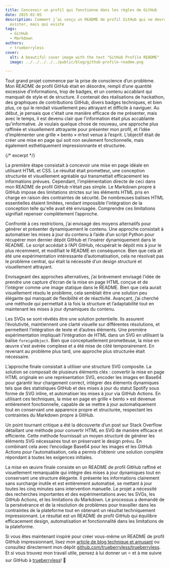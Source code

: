 ```yaml
---
title: Concevoir un profil qui fonctionne dans les règles de GitHub
date: 2025-02-05
description: Comment j’ai conçu un README de profil GitHub qui ne devrait pas
  exister, mais qui existe
tags:
  - GitHub
  - Markdown
authors:
  - trueberryless
cover:
  alt: A beautiful cover image with the text "GitHub Profile README"
  image: ../../../../../public/blog/github-profile-readme.png

---
```


Tout grand projet commence par la prise de conscience d’un problème. Mon README de profil GitHub était en désordre, rempli d’une quantité excessive d’informations, trop de badges, et un contenu accablant qui manquait de style et de structure. Il contenait des réalisations de hackathon, des graphiques de contributions GitHub, divers badges techniques, et bien plus, ce qui le rendait visuellement peu attrayant et difficile à naviguer. Au début, je pensais que c'était une manière efficace de me présenter, mais avec le temps, il est devenu clair que l'information était plus accablante qu'informative. Je voulais quelque chose de nouveau, une approche plus raffinée et visuellement attrayante pour présenter mon profil, et l’idée d’implémenter une grille « bento » m’est venue à l’esprit. L’objectif était de créer une mise en page qui soit non seulement fonctionnelle, mais également esthétiquement impressionnante et structurée.

{/* excerpt */}

La première étape consistait à concevoir une mise en page idéale en utilisant HTML et CSS. Le résultat était prometteur, une conception structurée et visuellement agréable qui transmettait efficacement les informations prévues. Cependant, l’implémentation directe de ceci dans mon README de profil GitHub n’était pas simple. Le Markdown propre à GitHub impose des limitations strictes sur les éléments HTML pris en charge en raison des contraintes de sécurité. De nombreuses balises HTML essentielles étaient limitées, rendant impossible l'intégration de la conception telle qu'elle avait été envisagée. Comprendre ces limitations signifiait repenser complètement l’approche.

Confronté à ces restrictions, j’ai envisagé des moyens alternatifs pour générer et présenter dynamiquement le contenu. Une approche consistait à automatiser les mises à jour du contenu à l’aide d’un script Python pour récupérer mon dernier dépôt GitHub et l’insérer dynamiquement dans le README. Le script accédait à l’API GitHub, récupérait le dépôt mis à jour le plus récemment, et modifiait le README en conséquence. Bien que cela ait été une expérimentation intéressante d’automatisation, cela ne résolvait pas le problème central, qui était la nécessité d’un design structuré et visuellement attrayant.

Envisageant des approches alternatives, j’ai brièvement envisagé l’idée de prendre une capture d’écran de la mise en page HTML conçue et de l’intégrer comme une image statique dans le README. Bien que cela aurait visuellement résolu le problème, cela semblait être une solution peu élégante qui manquait de flexibilité et de réactivité. Avançant, j’ai cherché une méthode qui permettait à la fois la structure et l’adaptabilité tout en maintenant les mises à jour dynamiques du contenu.

Les SVGs se sont révélés être une solution potentielle. Ils assurent l’évolutivité, maintiennent une clarté visuelle sur différentes résolutions, et permettent l’intégration de texte et d’autres éléments. Une première expérimentation impliquait l’intégration de HTML dans un SVG en utilisant la balise `foreignObject`. Bien que conceptuellement prometteuse, la mise en œuvre s'est avérée complexe et a été mise de côté temporairement. En revenant au problème plus tard, une approche plus structurée était nécessaire.

L’approche finale consistait à utiliser une structure SVG composite. La solution se composait de plusieurs éléments clés : convertir la mise en page HTML originale en une représentation SVG, encoder les images en Base64 pour garantir leur chargement correct, intégrer des éléments dynamiques tels que des statistiques GitHub et des mises à jour du statut Spotify sous forme de SVG inline, et automatiser les mises à jour via GitHub Actions. En utilisant ces techniques, la mise en page en grille « bento » est devenue entièrement fonctionnelle, capable de se mettre à jour automatiquement tout en conservant une apparence propre et structurée, respectant les contraintes du Markdown propre à GitHub.

Un point tournant critique a été la découverte d’un post sur Stack Overflow détaillant une méthode pour convertir HTML en SVG de manière efficace et efficiente. Cette méthode fournissait un moyen structuré de générer les éléments SVG nécessaires tout en préservant le design prévu. En combinant cela avec l’encodage Base64 pour les images et les GitHub Actions pour l’automatisation, cela a permis d’obtenir une solution complète répondant à toutes les exigences initiales.

La mise en œuvre finale consiste en un README de profil GitHub raffiné et visuellement remarquable qui intègre des mises à jour dynamiques tout en conservant une structure élégante. Il présente les informations clairement sans surcharge inutile et est entièrement automatisé, se mettant à jour toutes les cinq minutes sans intervention manuelle. Le projet a nécessité des recherches importantes et des expérimentations avec les SVGs, les GitHub Actions, et les limitations du Markdown. Le processus a demandé de la persévérance et de la résolution de problèmes pour travailler dans les contraintes de la plateforme tout en obtenant un résultat techniquement impressionnant. Le résultat est un README de profil GitHub qui équilibre efficacement design, automatisation et fonctionnalité dans les limitations de la plateforme.

Si vous êtes maintenant inspiré pour créer vous-même un README de profil GitHub impressionnant, lisez mon [article de blog technique et amusant](../../blog/technically-impressive-github-profile-readme/) ou consultez directement mon dépôt [github.com/trueberryless/trueberryless](https://github.com/trueberryless/trueberryless/tree/7519c6f50094bdfd6fb47f610e6638ac8efdd6ad). Et si vous trouvez mon travail utile, pensez à lui donner un ⭐ et à me suivre sur GitHub à [trueberryless](https://github.com/trueberryless)! 🚀
